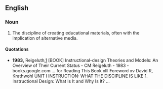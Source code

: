 ==English==
{{wikipedia}}

===Noun===
{{en-noun|-|sg=[[instructional]] [[design]]}}

# {{education}} The discipline of creating educational materials, often with the implication of alternative media.

====Quotations====
* '''1983,''' Reigeluth,[http://books.google.com/books?hl=en&lr=&id=qt_9Q4K5Bz8C&oi=fnd&pg=PR11&dq=instructional+design&ots=83ufQ_l9Gd&sig=58ViHGTy6N-Z6gztRt40Oi02Vys] [BOOK] Instructional-design Theories and Models: An Overview of Their Current Status - CM Reigeluth - 1983 - books.google.com  ... for Reading This Book xlll Foreword xv David R, Krathwohl UNIT I INSTRUCTION: WHAT THE DISCIPLINE IS LIKE 1. Instructional Design: What Is It and Why Is It? ...